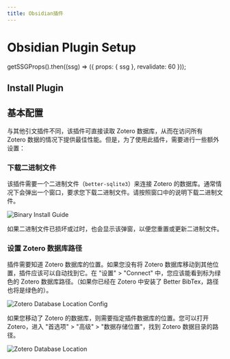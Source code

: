 ```yaml
---
title: Obsidian插件
---
```


# Obsidian Plugin Setup



  getSSGProps().then((ssg) => ({ props: { ssg }, revalidate: 60 }));

## Install Plugin

<ObsidianInstall />

## 基本配置

与其他引文插件不同，该插件可直接读取 Zotero 数据库，从而在访问所有 Zotero 数据的情况下提供最佳性能。但是，为了使用此插件，需要进行一些额外设置：

<Steps>

### 下载二进制文件

该插件需要一个二进制文件（`better-sqlite3`）来连接 Zotero 的数据库。通常情况下会弹出一个窗口，要求您下载二进制文件。请按照窗口中的说明下载二进制文件。

![Binary Install Guide](/img/binary-install-guide.png)

如果二进制文件已损坏或过时，也会显示该弹窗，以便您重置或更新二进制文件。

### 设置 Zotero 数据库路径

插件需要知道 Zotero 数据库的位置。如果您没有将 Zotero 数据库移动到其他位置，插件应该可以自动找到它。在 "设置" > "Connect" 中，您应该能看到标为绿色的 Zotero 数据库路径。（如果你已经在 Zotero 中安装了 Better BibTex，路径也将是绿色的）。

![Zotero Database Location Config](/img/connect-cfg-obsidian.png)

如果您移动了 Zotero 的数据库，则需要指定插件数据库的位置。您可以打开 Zotero，进入 "首选项" > "高级" > "数据存储位置"，找到 Zotero 数据目录的路径。

![Zotero Database Location](/img/zotero-data-dir.png)

</Steps>

